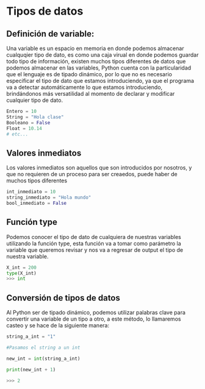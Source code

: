 # Tipos de datos

## Definición de variable:

Una variable es un espacio en memoria en donde podemos almacenar cualquqier tipo de dato, es como una caja virual en donde podemos guardar todo tipo de información, existen muchos tipos diferentes de datos que podemos almacenar en las variables, Python cuenta con la particularidad que el lenguaje es de tipado dinámico, por lo que no es necesario especificar el tipo de dato que estamos introduciendo, ya que el programa va a detectar automáticamente lo que estamos introduciendo, brindándonos más versatilidad al momento de declarar y modificar cualquier tipo de dato.

```py filename = "Tipos de datos" copy
Entero = 10
String = "Hola clase"
Booleano = False
Float = 10.14
# etc...
```

## Valores inmediatos

Los valores inmediatos son aquellos que son introducidos por nosotros, y que no requieren de un proceso para ser creaedos, puede haber de muchos tipos diferentes

```py filename="Valores inemdiatos" copy
int_inmediato = 10
string_inmediato = "Hola mundo"
bool_inmediato = False
```

## Función type

Podemos conocer el tipo de dato de cualquiera de nuestras variables utilizando la función type, esta función va a tomar como parámetro la variable que queremos revisar y nos va a regresar de output el tipo de nuestra variable.

```py filename = "Función type" {3} copy
X_int = 200
type(X_int)
>>> int
```

## Conversión de tipos de datos

Al Python ser de tipado dinámico, podemos utilizar palabras clave para convertir una variable de un tipo a otro, a este método, lo llamaremos casteo y se hace de la siguiente manera:

```py filename = "Conversión de variables" {9} copy showLineNumbers
string_a_int = "1"

#Pasamos el string a un int

new_int = int(string_a_int)

print(new_int + 1)

>>> 2

```
